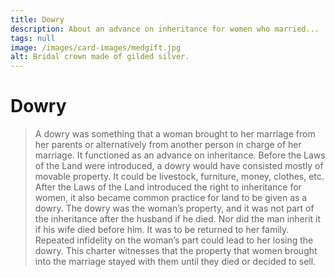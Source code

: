```yaml
---
title: Dowry
description: About an advance on inheritance for women who married...
tags: null
image: /images/card-images/medgift.jpg
alt: Bridal crown made of gilded silver.
---
```



# Dowry

<Blockquote 
    quote='“A woman is not to be given away with textiles forming more than one-third of her dowry. And anything that the person responsible for the woman’s marriage bestows from home is to be in the form of things which will be to the gain and benefit of the groom.”'
    footer='List of Inheritance, chapter 1' />
    


<Container stil="initial side">
    A dowry was something that a woman brought to her marriage from her parents or alternatively from another person in charge of her marriage. It functioned as an advance on inheritance. Before the Laws of the Land were introduced, a dowry would have consisted mostly of movable property. It could be livestock, furniture, money, clothes, etc. After the Laws of the Land introduced the right to inheritance for women, it also became common practice for land to be given as a dowry. The dowry was the woman’s property, and it was not part of the inheritance after the husband if he died. Nor did the man inherit it if his wife died before him. It was to be returned to her family. Repeated infidelity on the woman’s part could lead to her losing the dowry.
</Container>

<Work id="ubb-diplom-0262" marcus="https://marcus.uib.no/instance/charter/ubb-diplom-0262.html"> 
This charter witnesses that the property that women brought into the marriage stayed with them until they died or decided to sell.
</Work>

